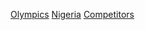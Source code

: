 {{parent category}}
{{Commons category|Olympic sportspeople from Nigeria}}

[[Category:奈及利亞運動員|Olympics]]
[[Category:各國奧運運動員|Nigeria]]
[[Category:奧林匹克運動會奈及利亞代表團|Competitors]]